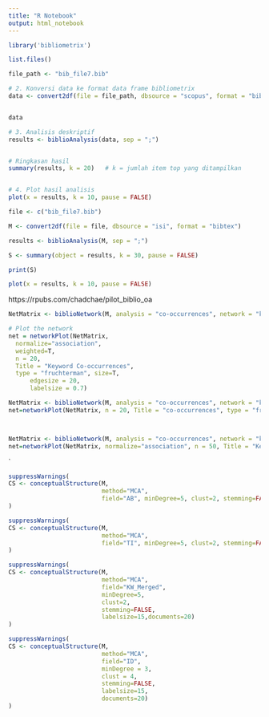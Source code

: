 ```yaml
---
title: "R Notebook"
output: html_notebook
---
```



```r
library('bibliometrix')
```


```r

list.files()

```














```r
file_path <- "bib_file7.bib"

# 2. Konversi data ke format data frame bibliometrix
data <- convert2df(file = file_path, dbsource = "scopus", format = "bibtex")


data
```

```r

# 3. Analisis deskriptif
results <- biblioAnalysis(data, sep = ";")



```




```r

# Ringkasan hasil
summary(results, k = 20)   # k = jumlah item top yang ditampilkan



```




```r

# 4. Plot hasil analisis
plot(x = results, k = 10, pause = FALSE)

```



























```r


file <- c("bib_file7.bib")

M <- convert2df(file = file, dbsource = "isi", format = "bibtex")


```





```r

results <- biblioAnalysis(M, sep = ";")

S <- summary(object = results, k = 30, pause = FALSE)

print(S)
```




```r

plot(x = results, k = 10, pause = FALSE)

```

https://rpubs.com/chadchae/pilot_biblio_oa



```r

NetMatrix <- biblioNetwork(M, analysis = "co-occurrences", network = "keywords", sep = ";")

# Plot the network
net = networkPlot(NetMatrix,
  normalize="association", 
  weighted=T, 
  n = 20, 
  Title = "Keyword Co-occurrences",
  type = "fruchterman", size=T,
      edgesize = 20,
      labelsize = 0.7)

```




```r

NetMatrix <- biblioNetwork(M, analysis = "co-occurrences", network = "keywords", sep = ";")
net=networkPlot(NetMatrix, n = 20, Title = "co-occurrences", type = "fruchterman", size.cex=TRUE, size=20, remove.multiple=FALSE, labelsize=1,edgesize = 10, edges.min=5)




```




```r

NetMatrix <- biblioNetwork(M, analysis = "co-occurrences", network = "keywords", sep = ";")
net=networkPlot(NetMatrix, normalize="association", n = 50, Title = "Keyword Co-occurrences", type = "fruchterman", size.cex=TRUE, size=20, remove.multiple=F, edgesize = 10, labelsize=5,label.cex=TRUE,label.n=30,edges.min=2)

```


`
```r
suppressWarnings(
CS <- conceptualStructure(M, 
                          method="MCA", 
                          field="AB", minDegree=5, clust=2, stemming=FALSE, labelsize=15,documents=20)
)

```







```r
suppressWarnings(
CS <- conceptualStructure(M, 
                          method="MCA", 
                          field="TI", minDegree=5, clust=2, stemming=FALSE, labelsize=15,documents=20)
)

```









```r
suppressWarnings(
CS <- conceptualStructure(M, 
                          method="MCA", 
                          field="KW_Merged", 
                          minDegree=5, 
                          clust=2, 
                          stemming=FALSE, 
                          labelsize=15,documents=20)
)

```




```r
suppressWarnings(
CS <- conceptualStructure(M, 
                          method="MCA", 
                          field="ID", 
                          minDegree = 3, 
                          clust = 4, 
                          stemming=FALSE, 
                          labelsize=15,
                          documents=20)
)

```


































